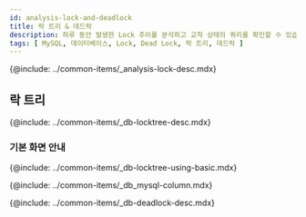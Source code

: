 ```yaml
---
id: analysis-lock-and-deadlock
title: 락 트리 & 데드락
description: 하루 동안 발생한 Lock 추이를 분석하고 교착 상태의 쿼리를 확인할 수 있습니다.
tags: [ MySQL, 데이터베이스, Lock, Dead Lock, 락 트리, 데드락 ]
---
```


<!-- 개요 -->
{@include: ../common-items/_analysis-lock-desc.mdx}

## 락 트리

{@include: ../common-items/_db-locktree-desc.mdx} 

### 기본 화면 안내

{@include: ../common-items/_db-locktree-using-basic.mdx}  

<!-- 락트리 컬럼 정보 -->
{@include: ../common-items/_db_mysql-column.mdx}

<!-- 데드락 -->
{@include: ../common-items/_db-deadlock-desc.mdx}  